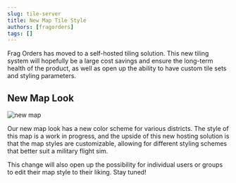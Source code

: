 ```yaml
---
slug: tile-server
title: New Map Tile Style
authors: [fragorders]
tags: []
---
```


Frag Orders has moved to a self-hosted tiling solution. This new tiling system will hopefully be a large cost savings and ensure the long-term health of the product, as well as open up the ability to have custom tile sets and styling parameters.

## New Map Look

![new map](../static/img/new-map.png)

Our new map look has a new color scheme for various districts. The style of this map is a work in progress, and the upside of this new hosting solution is that the map styles are customizable, allowing for different styling schemes that better suit a military flight sim.

This change will also open up the possibility for individual users or groups to edit their map style to their liking. Stay tuned!